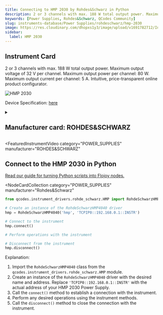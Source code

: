 ```yaml
---
title: Connecting to HMP 2030 by Rohdes&Schwarz in Python
description: 2 or 3 channels with max. 188 W total output power. Maximum output voltage of 32 V per channel. Maximum output power per channel, 80 W. Maximum output current per channel, 5 A. Intuitive, price-transparent online product configurator.
keywords: [Power Supplies, Rohdes&Schwarz, QCodes Community]
slug: instruments-database/Power Supplies/rohdeschwarz/hmp-2030
image: https://res.cloudinary.com/dhopxs1y3/image/upload/v1691782712/Instruments/Power%20Supplies/HMP-2030/HMP-2030.jpg
sidebar:
  label: HMP 2030
---
```



## Instrument Card

2 or 3 channels with max. 188 W total output power.
Maximum output voltage of 32 V per channel.
Maximum output power per channel: 80 W.
Maximum output current per channel: 5 A.
Intuitive, price-transparent online product configurator.

![HMP 2030](https://res.cloudinary.com/dhopxs1y3/image/upload/v1691782712/Instruments/Power%20Supplies/HMP-2030/HMP-2030.jpg)

Device Specification: [here](/instruments-database/all-instruments)

<details style={{ marginTop: "15px"}}>
<summary><h2 style={{display:'inline'}}>Manufacturer card: ROHDES&SCHWARZ</h2></summary>

![ROHDES&SCHWARZ](https://res.cloudinary.com/dhopxs1y3/image/upload/v1692806194/Instruments/Vendor%20Logos/RohdeSchwarz.png)

Rohde & Schwarz GmbH & Co KG is an international electronics group specializing in the fields of electronic test equipment, broadcast & media, cybersecurity, radiomonitoring and radiolocation, and radiocommunication.

- Headquarters: Munich, Germany
- Yearly Revenue (millions, USD): 2500
- Vendor Website: [here](https://www.rohde-schwarz.com/ca/home_48230.html)

</details>


<FeaturedInstrumentVideo
  category="POWER_SUPPLIES"
  manufacturer="ROHDES&SCHWARZ"
></FeaturedInstrumentVideo>

## Connect to the HMP 2030 in Python

[Read our guide for turning Python scripts into Flojoy nodes.](https://docs.flojoy.ai/contribution/blocks/custom-flojoy-block/)


<Tabs>
<TabItem value="Flojoy" label="Flojoy" className="flojoy-instrument-tabs">

<NodeCardCollection
  category="POWER_SUPPLIES"
  manufacturer="Rohdes&Schwarz"
></NodeCardCollection>

</TabItem>
<TabItem value="QCodes Community" label="QCodes Community">

```python
from qcodes.instrument_drivers.rohde_schwarz.HMP import RohdeSchwarzHMP4040

# Create an instance of the RohdeSchwarzHMP4040 driver
hmp = RohdeSchwarzHMP4040('hmp', 'TCPIP0::192.168.0.1::INSTR')

# Connect to the instrument
hmp.connect()

# Perform operations with the instrument

# Disconnect from the instrument
hmp.disconnect()
```

Explanation:

1. Import the `RohdeSchwarzHMP4040` class from the `qcodes.instrument_drivers.rohde_schwarz.HMP` module.
2. Create an instance of the `RohdeSchwarzHMP4040` driver with the desired name and address. Replace `'TCPIP0::192.168.0.1::INSTR'` with the actual address of your HMP 2030 Power Supply.
3. Call the `connect()` method to establish a connection with the instrument.
4. Perform any desired operations using the instrument methods.
5. Call the `disconnect()` method to close the connection with the instrument.

</TabItem>
</Tabs>
